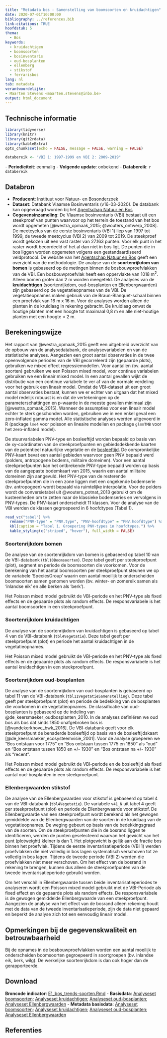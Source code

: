 ```yaml
---
title: "Metadata bos - Samenstelling van boomsoorten en kruidachtigen"
date: 2020-07-01T10:00:00
bibliography: ../references.bib
link-citations: TRUE
hoofdstuk: 5
thema:
  - Bos
keywords:
  - kruidachtigen
  - boomsoorten
  - bosinventaris
  - oud-bosplanten
  - ellenberg
  - stikstof
  - ferrarisbos
lang: nl
tab: metadata
verantwoordelijke:
- Maarten Stevens <maarten.stevens@inbo.be>
output: html_document
---
```

## Technische informatie

```r
library(tidyverse)
library(knitr)
library(git2rdata)
library(kableExtra)
opts_chunk$set(echo = FALSE, message = FALSE, warning = FALSE)
```

```r
databereik <- "VBI 1: 1997-1999 en VBI 2: 2009-2019"
```
\- **Periodiciteit**: eenmalig
\- **Volgende update**: onbekend
\- **Databereik**: `r databereik`

## Databron

- **Producent**: Instituut voor Natuur- en Bosonderzoek
- **Dataset**: Databank Vlaamse Bosinventaris (v16-03-2020). De databank kan opgevraagd worden bij het [Agentschap Natuur en Bos](https://www.natuurenbos.be/beleid-wetgeving/natuurbeheer/bosinventaris/contact)
- **Gegevensinzameling**: De Vlaamse bosinventaris (VBI) bestaat uit een steekproef van punten waarvoor op het terrein de toestand van het bos wordt opgemeten [@westra_opmaak_2015; @wouters_ontwerp_2008].
De meetcyclus van de eerste bosinventaris (VBI 1) liep van 1997 tot 1999, de tweede meetcyclus (VBI 2) van 2009 tot 2019.
De steekproef wordt gekozen uit een vast raster van 27.163 punten. 
Voor elk punt in het raster wordt beoordeeld of het al dan niet in bos ligt.
De punten die in bos liggen worden opgemeten volgens een gestandaardiseerd veldprotocol.
De website van het [Agentschap Natuur en Bos](https://www.natuurenbos.be/beleid-wetgeving/natuurbeheer/bosinventaris/hoe-gebeuren-de-metingen) geeft een overzicht van de methodologie.
De analyse van de **soortenrijkdom van bomen** is gebaseerd op de metingen binnen de bosbouwproefvlakken van de VBI.
Een bosbouwproefvlak heeft een oppervlakte van 1018 m^2^.
Alleen bomen groter dan 2 m worden meegeteld.
De analyses van de **kruidachtigen** (soortenrijkdom, oud-bosplanten en Ellenbergwaarden) zijn gebaseerd op de vegetatieopnames van de VBI.
De vegetatieopnames maken gebruik van de Braun-Blanquet-schaal binnen een proefvlak van 16 m x 16 m.
Voor de analyses worden alleen de planten in de kruidlaag in rekening gebracht.
De kruidlaag omvat de houtige planten met een hoogte tot maximaal 0,8 m en alle niet-houtige planten met een hoogte < 2 m.

## Berekeningswijze

Het rapport van @westra_opmaak_2015 geeft een uitgebreid overzicht van de opbouw van de  analysedatabank, de analysevariabelen en van de statistische analyses. 
Aangezien een groot aantal observaties in de twee opeenvolgende periodes van de VBI gecorreleerd zijn (gepaarde plots), gebruiken we mixed effect regressiemodellen.
Voor aantallen (bv. aantal soorten) gebruiken we een Poisson mixed model, voor continue variabelen gebruiken we een lineair mixed model. 
In een aantal gevallen wijkt de distributie van een continue variabele te ver af van de normale verdeling voor het gebruik een lineair model. 
Omdat de VBI-dataset uit een groot aantal observaties bestaat, kunnen we er echter van uitgaan dat het mixed model redelijk robuust is en dat de vertekeningen op de parameterschattingen en p-waarde in de meeste gevallen minimaal zijn [@westra_opmaak_2015]. 
Wanneer de assumpties voor een lineair model echter te sterk geschonden worden, gebruiken we in een enkel geval een zero-inflated gamma model. 
Alle statistische analyses werden uitgevoerd in R (package `lme4` voor poisson en lineaire modellen en package `glmmTMB` voor het zero-inflated model). 

De stuurvariabelen PNV-type en bosleeftijd worden bepaald op basis van de xy-coördinaten van de steekproefpunten en  gebiedsdekkende kaarten van de potentieel natuurlijke vegetatie en de [bosleeftijd](https://www.geopunt.be/catalogus/datasetfolder/12147542-5C1F-46C3-9AFD-6561268C7F1B).
De oorspronkelijke PNV-kaart bevat een aantal gebieden waarvoor geen PNV bepaald werd (polders, antropogene bodems, militaire domeinen).
Voor een aantal steekproefpunten kan het ontbrekende PNV-type bepaald worden op basis van de aangepaste bodemkaart van 2015, waarin een aantal militaire domeinen zijn aangevuld. 
Het PNV-type van de resterende steekproefpunten die in een zone liggen met een ongekende bodemserie (bv. antropogeen) wordt bepaald via ruimtelijke interpolatie.
Voor de polders wordt de conversietabel uit @wouters_potnat_2013 gebruikt om de kusteenheden om te zetten naar de klassieke bodemseries en vervolgens in PNV-types.
De PNV-kaart onderscheidt 11 klassen. 
Voor de analyse van de VBI werden de klassen gegroepeerd in 6 hoofdtypes (Tabel 1).

```r
read_vc("tabel") %>%
  rename("PNV-type" = "PNV.type", "PNV-hoofdtype" = "PNV.hoofdtype") %>%
  kbl(caption = "Tabel 1. Groepering PNV-types in hoofdtypes.") %>%
  kable_styling(c("striped", "hover"), full_width = FALSE)
```

### Soortenrijkdom bomen

De analyse van de soortenrijkdom van bomen is gebaseerd op tabel 10 van de VBI-databank (`tbl10Boomsoorten`).
Deze tabel geeft per steekproefpunt (plot), segment en periode de boomsoorten die voorkomen. 
Voor de berekening van het aantal boomsoorten per steekproefpunt steunen we op de variabele ‘SpeciesGroup’ waarin een aantal moeilijk te onderscheiden boomsoorten samen genomen worden (bv. winter- en zomereik samen als ‘inlandse eik’ en alle berken als ‘berk’).

Het Poisson mixed model gebruikt de VBI-periode en het PNV-type als fixed effects en de gepaarde plots als random effects.
De responsvariabele is het aantal boomsoorten in een steekproefpunt.

### Soortenrijkdom kruidachtigen

De analyse van de soortenrijkdom van kruidachtigen is gebaseerd op tabel 4 van de VBI-databank (`tbl4Vegetatie`).
Deze tabel geeft per steekproefpunt (plot) en periode het aantal kruidachtigen in de vegetatieopnames.

Het Poisson mixed model gebruikt de VBI-periode en het PNV-type als fixed effects en de gepaarde plots als random effects.
De responsvariabele is het aantal kruidachtigen in een steekproefpunt.

### Soortenrijkdom oud-bosplanten

De analyse van de soortenrijkdom van oud-bosplanten is gebaseerd op tabel 11 van de VBI-databank (`tbl11VegetatieSamenstelling`).
Deze tabel geeft per steekproefpunt (plot) en periode de bedekking van de bosplanten die voorkomen in de vegetatieopnames.
De classificatie van oud-bosplanten is gebaseerd op de indeling van @de_keersmaeker_oudbosplanten_2010.
In de analyses definiëren we oud bos als bos dat sinds 1850 onafgebroken bos is [@vandekerkhove_bwk_2016].
De VBI-databank geeft voor elk steekproefpunt de benaderde bosleeftijd op basis van de bosleeftijdskaart [@de_keersmaeker_ecosysteemvisie_2001]. 
Voor de analyse groeperen we "Bos ontstaan voor 1775" en "Bos ontstaan tussen 1775 en 1850" als "oud" en "Bos ontstaan tussen 1850 en +/- 1930" en "Bos ontstaan na +/- 1930" als "recent".

Het Poisson mixed model gebruikt de VBI-periode en de bosleeftijd als fixed effects en de gepaarde plots als random effects. 
De responsvariabele is het aantal oud-bosplanten in een steekproefpunt.

### Ellenbergwaarden stikstof

De analyse van de Ellenbergwaarden voor stikstof is gebaseerd op tabel 4 van de VBI-databank (`tbl4Vegetatie`).
De variabele `v41_N` uit tabel 4 geeft per steekproefpunt (plot) en periode de Ellenbergwaarde voor stikstof. 
De Ellenbergwaarde van een steekproefpunt wordt berekend als het gewogen gemiddelde van de Ellenbergwaarden van de soorten in de kruidlaag van de vegetatieopnames.
De weging gebeurt op basis van de bedekkingsgraad van de soorten. 
Om de steekproefpunten die in de bosrand liggen te identificeren, werden de punten geselecteerd waarvan het gewicht van het punt (plotweight) kleiner is dan 1.
Het plotgewicht is gelijk aan de fractie bos binnen het proefvlak. 
Tijdens de eerste inventarisatieperiode (VBI 1) werden proefvlakken die niet volledig in bos lagen systematisch verschoven tot ze volledig in bos lagen.
Tijdens de tweede periode (VBI 2) werden die proefvlakken niet meer verschoven.
Om het effect van de bosrand in rekening te brengen, kunnen dus alleen de steekproefpunten van de tweede inventarisatieperiode gebruikt worden.

Om het verschil in Ellenbergwaarde tussen beide inventarisatieperiodes te analyseren wordt een Poisson mixed model gebruikt met de VBI-Periode als fixed effect en de gepaarde plots als random effects.
De responsvariabele is de gewogen gemiddelde Ellenbergwaarde van een steekproefpunt.
Aangezien de analyse van het effect van de bosrand alleen rekening houdt met de data van de tweede inventarisatieperiode, zijn de data niet gepaard en beperkt de analyse zich tot een eenvoudig lineair model. 

## Opmerkingen bij de gegevenskwaliteit en betrouwbaarheid

Bij de opnames in de bosbouwproefvlakken worden een aantal moeilijk te onderscheiden boomsoorten gegroepeerd in soortgroepen (bv. inlandse eik, berk, wilg).
De werkelijke soortenrijkdom is dan ook hoger dan de gerapporteerde.

## Download

**Broncode indicator**: [E1_bos_trends-soorten.Rmd](../e1_bos_trends_soorten/e1_bos_trends_soorten.Rmd)
- **Basisdata**: [Analyseset boomsoorten](../e1_bos_trends_soorten/bomen_rijkdom.tsv); [Analyseset kruidachtigen](../e1_bos_trends_soorten/kruidachtigen_rijkdom.tsv); [Analyseset oud-bosplanten](../e1_bos_trends_soorten/oudbossoorten.tsv); [Analyseset Ellenbergwaarden](../e1_bos_trends_soorten/ellenberg.tsv) 
- **Metadata basisdata**: [Analyseset boomsoorten](../e1_bos_trends_soorten/bomen_rijkdom.yml); [Analyseset kruidachtigen](../e1_bos_trends_soorten/kruidachtigen_rijkdom.yml); [Analyseset oud-bosplanten](../e1_bos_trends_soorten/oudbossoorten.yml); [Analyseset Ellenbergwaarden](../e1_bos_trends_soorten/ellenberg.yml)

## Referenties
